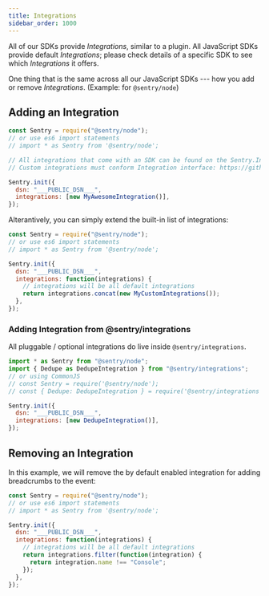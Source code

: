 ```yaml
---
title: Integrations
sidebar_order: 1000
---
```


All of our SDKs provide _Integrations_, similar to a plugin. All JavaScript SDKs provide default _Integrations_; please check details of a specific SDK to see which _Integrations_ it offers.

One thing that is the same across all our JavaScript SDKs --- how you add or remove _Integrations_. (Example: for `@sentry/node`)

## Adding an Integration

```javascript
const Sentry = require("@sentry/node");
// or use es6 import statements
// import * as Sentry from '@sentry/node';

// All integrations that come with an SDK can be found on the Sentry.Integrations object
// Custom integrations must conform Integration interface: https://github.com/getsentry/sentry-javascript/blob/master/packages/types/src/index.ts

Sentry.init({
  dsn: "___PUBLIC_DSN___",
  integrations: [new MyAwesomeIntegration()],
});
```

Alterantively, you can simply extend the built-in list of integrations:

```javascript
const Sentry = require("@sentry/node");
// or use es6 import statements
// import * as Sentry from '@sentry/node';

Sentry.init({
  dsn: "___PUBLIC_DSN___",
  integrations: function(integrations) {
    // integrations will be all default integrations
    return integrations.concat(new MyCustomIntegrations());
  },
});
```

### Adding Integration from @sentry/integrations

All pluggable / optional integrations do live inside `@sentry/integrations`.

```js
import * as Sentry from "@sentry/node";
import { Dedupe as DedupeIntegration } from "@sentry/integrations";
// or using CommonJS
// const Sentry = require('@sentry/node');
// const { Dedupe: DedupeIntegration } = require('@sentry/integrations');

Sentry.init({
  dsn: "___PUBLIC_DSN___",
  integrations: [new DedupeIntegration()],
});
```

## Removing an Integration

In this example, we will remove the by default enabled integration for adding breadcrumbs to the event:

```javascript
const Sentry = require("@sentry/node");
// or use es6 import statements
// import * as Sentry from '@sentry/node';

Sentry.init({
  dsn: "___PUBLIC_DSN___",
  integrations: function(integrations) {
    // integrations will be all default integrations
    return integrations.filter(function(integration) {
      return integration.name !== "Console";
    });
  },
});
```
